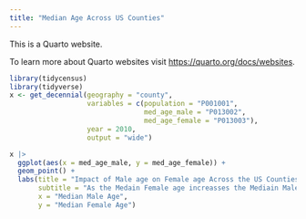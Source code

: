 ```yaml
---
title: "Median Age Across US Counties"
---
```


This is a Quarto website.

To learn more about Quarto websites visit <https://quarto.org/docs/websites>.

```r
library(tidycensus)
library(tidyverse)
x <- get_decennial(geography = "county", 
                   variables = c(population = "P001001", 
                                 med_age_male = "P013002", 
                                 med_age_female = "P013003"), 
                   year = 2010, 
                   output = "wide")
```


```r
x |>
  ggplot(aes(x = med_age_male, y = med_age_female)) +
  geom_point() +
  labs(title = "Impact of Male age on Female age Across the US Counties",
       subtitle = "As the Medain Female age increasses the Mediain Male age does as well",
       x = "Median Male Age", 
       y = "Median Female Age")
```

